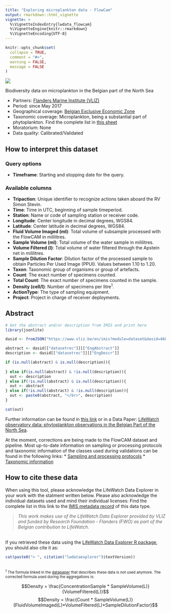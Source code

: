 ```yaml
---
title: "Exploring microplankton data - FlowCam"
output: rmarkdown::html_vignette
vignette: >
  %\VignetteIndexEntry{lwdata_flowcam}
  %\VignetteEngine{knitr::rmarkdown}
  %\VignetteEncoding{UTF-8}
---
```


```r
knitr::opts_chunk$set(
  collapse = TRUE,
  comment = "#>",
  warning = FALSE,
  message = FALSE
)
```

<!-- Insert image -->
<img src="http://images.vliz.be/thumbs/119577_flowcam-results.jpg?w=700" class="rightimg"  />

<!-- Describe datatype in one or two sentences. -->
Biodiversity data on microplankton in the Belgian part of the North Sea

- Partners: [Flanders Marine Institute (VLIZ)](https://www.vliz.be/en/imis?module=institute&insid=36)
- Period: since May 2017
- Geographical coverage: [Belgian Exclusive Economic Zone](https://www.marineregions.org/gazetteer.php?p=details&id=3293)
- Taxonomic coverage: Microplankton, being a substantial part of phytoplankton. Find the complete list in [this sheet](https://lifewatch.be/sites/lifewatch.be/files/public/metadata_taxonomy.pdf)
- Moratorium: None
- Data quality: Calibrated/Validated
 
## How to interpret this dataset
 
### Query options
* **Timeframe**: Starting and stopping date for the query.
 
### Available columns
* **Tripaction**: Unique identifier to recognize actions taken aboard the RV Simon Stevin.
* **Time**: Time in UTC, beginning of sample timeperiod.
* **Station**: Name or code of sampling station or receiver code.
* **Longitude**: Center longitude in decimal degrees, WGS84.
* **Latitude**: Center latitude in decimal degrees, WGS84.
* **Fluid Volume Imaged (ml)**: Total volume of subsample processed with the FlowCAM in mililitres.
* **Sample Volume (ml)**: Total volume of the water sample in mililitres.
* **Volume Filtered (l)**: Total volume of water filtered through the Apstein net in mililitres.
* **Sample Dilution Factor**: Dilution factor of the processed sample to obtain Particles Per Used Image (PPUI). Values between 1.10 to 1.20. 
* **Taxon**: Taxonomic group of organisms or group of artefacts.
* **Count**: The exact number of specimens counted.
* **Total Count**: The exact number of specimens counted in the sample.
* **Density (cell/l)**: Number of specimens per litre<sup>1</sup>.
* **ActionType**: The type of sampling equipment.
* **Project**: Project in charge of receiver deployments.


## Abstract

```r
# Get the abstract and/or description from IMIS and print here
library(jsonlite)

dasid <- fromJSON("https://www.vliz.be/en/imis?module=dataset&dasid=4688&show=json")

abstract <- dasid[["datasetrec"]][["EngAbstract"]]
description <- dasid[["datasetrec"]][["EngDescr"]]

if (is.null(abstract) & is.null(description)){
  
} else if(is.null(abstract) & !is.null(description)){
  out <- description
} else if(!is.null(abstract) & is.null(description)){
  out <- abstract
} else if(!is.null(abstract) & !is.null(description)){
  out <- paste0(abstract, "</br>", description)
}

cat(out)
```

Further information can be found in [this link](https://lifewatch.be/en/flowcam) or in a Data Paper: [LifeWatch observatory data: phytoplankton observations in the Belgian Part of the North Sea](https://bdj.pensoft.net/article/57236/).

At the moment, corrections are being made to the FlowCAM dataset and pipeline. Most up-to-date information on sampling or processing protocols and taxonomic information of the classes used during validations can be found in the following links:
* [Sampling and processing protocols](https://lifewatch.be/sites/lifewatch.be/files/public/metadata_sampling_processing.pdf)
* [Taxonomic information](https://lifewatch.be/sites/lifewatch.be/files/public/metadata_taxonomy.pdf)


## How to cite these data

When using this tool, please acknowledge the LifeWatch Data Explorer in your work with the statment written below. Please also acknowledge the individual datasets used and mind their individual licenses: Find the complete list in this link to the [IMIS metadata record](https://doi.org/10.14284/330) of this data type.

> _This work makes use of the LifeWatch Data Explorer provided by VLIZ and funded by Research Foundation - Flanders (FWO) as part of the Belgian contribution to LifeWatch._

</br>
If you retrieved these data using the [LifeWatch Data Explorer R package](https://github.com/lifewatch/lwdataexplorer/), you should also cite it as: 

```r
cat(paste0("> ", citation("lwdataexplorer")$textVersion))
```


</br>
<small><sup>1</sup> The formula linked in the [datapaper](https://bdj.pensoft.net/article/57236/) that describes these data is not used anymore. The corrected formula used during the aggregations is:</small></br>

$$Density = \frac{ConcentrationSample * SampleVolume(L)}{VolumeFiltered(L)}$$
$$Density = \frac{Count * SampleVolume(L)}{FluidVolumeImaged(L)*VolumeFiltered(L)*SampleDilutionFactor}$$

